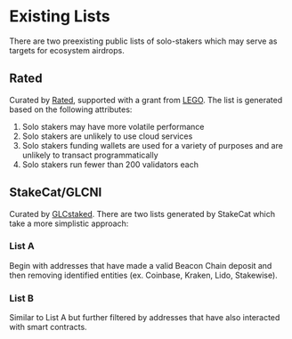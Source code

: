 
# Existing Lists

There are two preexisting public lists of solo-stakers which may serve as targets for ecosystem airdrops.

## Rated
Curated by [Rated](https://www.rated.network), supported with a grant from [LEGO](https://lego.lido.fi/). The list is generated based on the following attributes:
1. Solo stakers may have more volatile performance
2. Solo stakers are unlikely to use cloud services
3. Solo stakers funding wallets are used for a variety of purposes and are unlikely to transact programmatically
4. Solo stakers run fewer than 200 validators each

<Cards>
  <Card
    title={'List'}
    href={'https://github.com/rated-network/solo-stakers/blob/main/solo_stakers_v1.csv'}
  />
  <Card
    title={'Methodology'}
    href={'https://blog.rated.network/blog/solo-stakers'}
  />
</Cards>

## StakeCat/GLCNI
Curated by [GLCstaked](https://twitter.com/GLCstaked). There are two lists generated by StakeCat which take a more simplistic approach:

### List A
Begin with addresses that have made a valid Beacon Chain deposit and then removing identified entities (ex. Coinbase, Kraken, Lido, Stakewise).

### List B
Similar to List A but further filtered by addresses that have also interacted with smart contracts.

<Cards>
  <Card
    title={'List A'}
    href={'https://github.com/GLCNI/ETH-Solo-Validator-Addresses/blob/main/Solo-Stakers-A.csv'}
  />
  <Card
    title={'List B'}
    href={'https://github.com/GLCNI/ETH-Solo-Validator-Addresses/blob/main/Solo-Stakers-B.csv'}
  />
</Cards>
